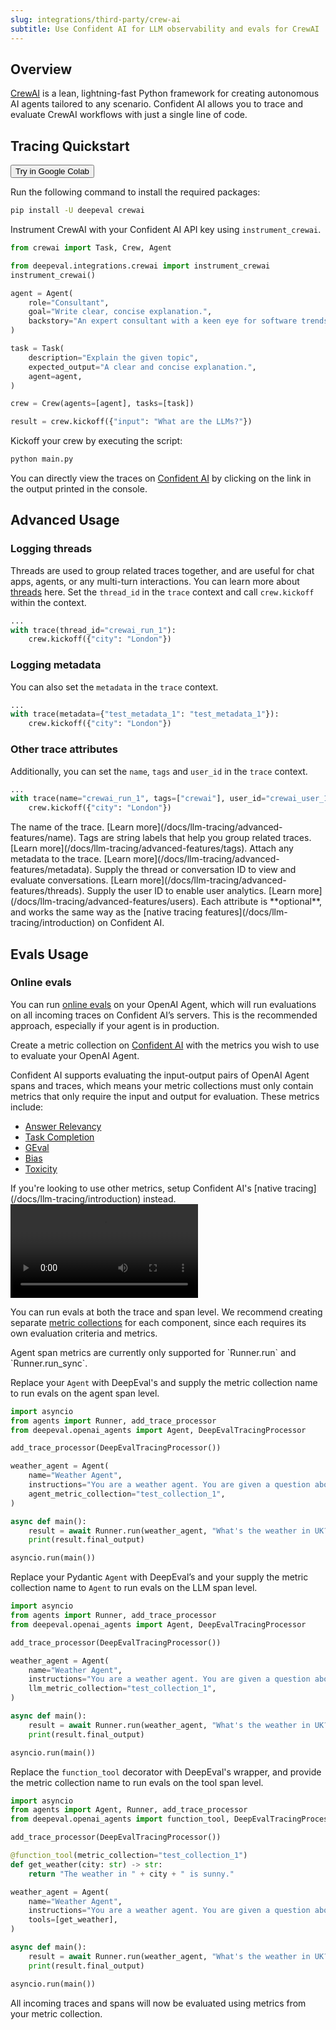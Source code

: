 ```yaml
---
slug: integrations/third-party/crew-ai
subtitle: Use Confident AI for LLM observability and evals for CrewAI
---
```


## Overview

[CrewAI](https://www.crew.ai) is a lean, lightning-fast Python framework for creating autonomous AI agents tailored to any scenario. Confident AI allows you to trace and evaluate CrewAI workflows with just a single line of code.

## Tracing Quickstart

<div className="space-x-2" style={{ display: 'flex', justifyContent: 'flex-end', marginTop: '-60px' }}>
    <Button outlined href="https://colab.research.google.com/github/confident-ai/deepeval/blob/main/examples/tracing/crewai_tracing.ipynb">Try in Google Colab</Button>
</div>

<Steps>

<Step title="Install Dependencies">

Run the following command to install the required packages:

```bash
pip install -U deepeval crewai
```

</Step>

<Step title="Configure CrewAI">

Instrument CrewAI with your Confident AI API key using `instrument_crewai`.

```python main.py maxLines=100 {3,4}
from crewai import Task, Crew, Agent

from deepeval.integrations.crewai import instrument_crewai
instrument_crewai()

agent = Agent(
    role="Consultant",
    goal="Write clear, concise explanation.",
    backstory="An expert consultant with a keen eye for software trends.",
)

task = Task(
    description="Explain the given topic",
    expected_output="A clear and concise explanation.",
    agent=agent,
)

crew = Crew(agents=[agent], tasks=[task])

result = crew.kickoff({"input": "What are the LLMs?"})
```

</Step>

<Step title="Run CrewAI">

Kickoff your crew by executing the script:

```bash
python main.py
```

</Step>

You can directly view the traces on [Confident AI](https://app.confident.ai) by clicking on the link in the output printed in the console.

</Steps>

## Advanced Usage

### Logging threads

Threads are used to group related traces together, and are useful for chat apps, agents, or any multi-turn interactions. You can learn more about [threads](/docs/llm-tracing/advanced-features/threads) here. Set the `thread_id` in the `trace` context and call `crew.kickoff` within the context.

```python main.py {7}
...
with trace(thread_id="crewai_run_1"):
    crew.kickoff({"city": "London"})
```

### Logging metadata

You can also set the `metadata` in the `trace` context.

```python main.py {7}
...
with trace(metadata={"test_metadata_1": "test_metadata_1"}):
    crew.kickoff({"city": "London"})
```

### Other trace attributes

Additionally, you can set the `name`, `tags` and `user_id` in the `trace` context.

```python main.py {7}
...
with trace(name="crewai_run_1", tags=["crewai"], user_id="crewai_user_1"):
    crew.kickoff({"city": "London"})
```

<Accordion title='View Trace Attributes'>
<ParamField path="name" type="str" required={false}>
  The name of the trace. [Learn more](/docs/llm-tracing/advanced-features/name).
</ParamField>

<ParamField path="tags" type="List[str]" required={false}>
  Tags are string labels that help you group related traces. [Learn
  more](/docs/llm-tracing/advanced-features/tags).
</ParamField>

<ParamField path="metadata" type="Dict" required={false}>
  Attach any metadata to the trace. [Learn
  more](/docs/llm-tracing/advanced-features/metadata).
</ParamField>

<ParamField path="thread_id" type="str" required={false}>
  Supply the thread or conversation ID to view and evaluate conversations.
  [Learn more](/docs/llm-tracing/advanced-features/threads).
</ParamField>

<ParamField path="user_id" type="str" required={false}>
  Supply the user ID to enable user analytics. [Learn
  more](/docs/llm-tracing/advanced-features/users).
</ParamField>
<Info>
  Each attribute is **optional**, and works the same way as the [native tracing
  features](/docs/llm-tracing/introduction) on Confident AI.
</Info>
</Accordion>


## Evals Usage

### Online evals

You can run [online evals](/docs/llm-evaluation/online-evals) on your OpenAI Agent, which will run evaluations on all incoming traces on Confident AI’s servers. This is the recommended approach, especially if your agent is in production.

<Steps>

<Step title="Create metric collection">

Create a metric collection on [Confident AI](https://app.confident.ai) with the metrics you wish to use to evaluate your OpenAI Agent.

<Accordion title='Click to see supported metrics for OpenAI Agents'>

Confident AI supports evaluating the input-output pairs of OpenAI Agent spans and traces, which means your metric collections must only contain metrics that only require the input and output for evaluation. These metrics include:

- [Answer Relevancy](https://www.confident-ai.com/docs/metrics/single-turn/answer-relevancy-metric)
- [Task Completion](https://www.confident-ai.com/docs/metrics/single-turn/task-completion-metric)
- [GEval](https://deepeval.com/docs/metrics-llm-evals)
- [Bias](https://www.confident-ai.com/docs/metrics/single-turn/bias-metric)
- [Toxicity](https://www.confident-ai.com/docs/metrics/single-turn/toxicity-metric)

<Info>
  If you're looking to use other metrics, setup Confident AI's [native
  tracing](/docs/llm-tracing/introduction) instead.
</Info>

</Accordion>
<Frame caption="Create metric collection">
  <video
    src="https://confident-docs.s3.us-east-1.amazonaws.com/integrations%3Athird-party-integrations%3Acreate-metric-collection-4k.mp4"
    controls
    autoPlay
  />
</Frame>

</Step>

<Step title="Run evals">

You can run evals at both the trace and span level. We recommend creating separate [metric collections](/docs/metrics/metric-collections) for each component, since each requires its own evaluation criteria and metrics.

<Warning>
  Agent span metrics are currently only supported for `Runner.run` and
  `Runner.run_sync`.
</Warning>

<Tabs>

<Tab title="Trace">

Replace your `Agent` with DeepEval's and supply the metric collection name to run evals on the agent span level.

```python main.py {10}
import asyncio
from agents import Runner, add_trace_processor
from deepeval.openai_agents import Agent, DeepEvalTracingProcessor

add_trace_processor(DeepEvalTracingProcessor())

weather_agent = Agent(
    name="Weather Agent",
    instructions="You are a weather agent. You are given a question about the weather and you need to answer it.",
    agent_metric_collection="test_collection_1",
)

async def main():
    result = await Runner.run(weather_agent, "What's the weather in UK?")
    print(result.final_output)

asyncio.run(main())
```

</Tab>

<Tab title="LLM Span">

Replace your Pydantic `Agent` with DeepEval’s and your supply the metric collection name to `Agent` to run evals on the LLM span level.

```python main.py {10}
import asyncio
from agents import Runner, add_trace_processor
from deepeval.openai_agents import Agent, DeepEvalTracingProcessor

add_trace_processor(DeepEvalTracingProcessor())

weather_agent = Agent(
    name="Weather Agent",
    instructions="You are a weather agent. You are given a question about the weather and you need to answer it.",
    llm_metric_collection="test_collection_1",
)

async def main():
    result = await Runner.run(weather_agent, "What's the weather in UK?")
    print(result.final_output)

asyncio.run(main())
```

</Tab>

<Tab title="Tool Span">

Replace the `function_tool` decorator with DeepEval's wrapper, and provide the metric collection name to run evals on the tool span level.

```python main.py {7}
import asyncio
from agents import Agent, Runner, add_trace_processor
from deepeval.openai_agents import function_tool, DeepEvalTracingProcessor

add_trace_processor(DeepEvalTracingProcessor())

@function_tool(metric_collection="test_collection_1")
def get_weather(city: str) -> str:
    return "The weather in " + city + " is sunny."

weather_agent = Agent(
    name="Weather Agent",
    instructions="You are a weather agent. You are given a question about the weather and you need to answer it.",
    tools=[get_weather],
)

async def main():
    result = await Runner.run(weather_agent, "What's the weather in UK?")
    print(result.final_output)

asyncio.run(main())
```

</Tab>
</Tabs>

<Success>
  All incoming traces and spans will now be evaluated using metrics from your
  metric collection.
</Success>

</Step>
</Steps>
